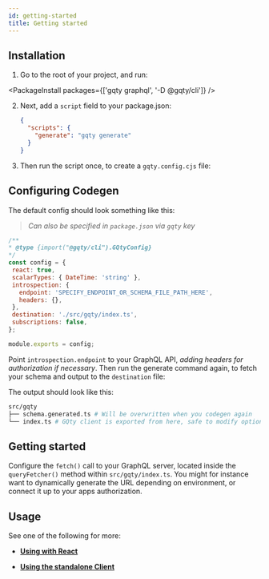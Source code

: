 ```yaml
---
id: getting-started
title: Getting started
---
```


## Installation

1. Go to the root of your project, and run:

<PackageInstall packages={['gqty graphql', '-D @gqty/cli']} />

2. Next, add a `script` field to your package.json:
   ```json
   {
     "scripts": {
       "generate": "gqty generate"
     }
   }
   ```
3. Then run the script once, to create a `gqty.config.cjs` file:

<PackageRun scripts="generate" />

## Configuring Codegen

The default config should look something like this:

> _Can also be specified in `package.json` via `gqty` key_

```js
/**
* @type {import("@gqty/cli").GQtyConfig}
*/
const config = {
 react: true,
 scalarTypes: { DateTime: 'string' },
 introspection: {
   endpoint: 'SPECIFY_ENDPOINT_OR_SCHEMA_FILE_PATH_HERE',
   headers: {},
 },
 destination: './src/gqty/index.ts',
 subscriptions: false,
};

module.exports = config;
```

Point `introspection.endpoint` to your GraphQL API, _adding headers for authorization if necessary_. Then run the generate command again, to fetch your schema and output to the `destination` file:

<PackageRun scripts="generate" />

The output should look like this:

```bash
src/gqty
├── schema.generated.ts # Will be overwritten when you codegen again
└── index.ts # GQty client is exported from here, safe to modify options
```

## Getting started

Configure the `fetch()` call to your GraphQL server, located inside the `queryFetcher()` method within `src/gqty/index.ts`. You might for instance want to dynamically generate the URL depending on environment, or connect it up to your apps authorization.

## Usage

See one of the following for more:

- [**Using with React**](/docs/react/fetching-data)

- [**Using the standalone Client**](/docs/client/fetching-data)
